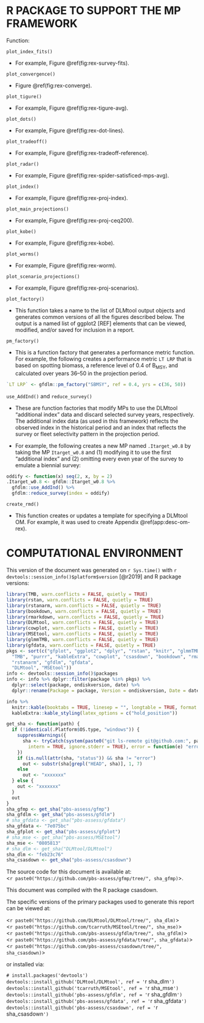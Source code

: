 \clearpage

# R PACKAGE TO SUPPORT THE MP FRAMEWORK {#app:gfdlm}

Function:

`plot_index_fits()`

* For example, Figure \@ref(fig:rex-survey-fits).

`plot_convergence()`

* Figure \@ref(fig:rex-converge).

`plot_tigure()`

* For example, Figure \@ref(fig:rex-tigure-avg).

`plot_dots()`

* For example, Figure \@ref(fig:rex-dot-lines).

`plot_tradeoff()`

* For example, Figure \@ref(fig:rex-tradeoff-reference).

`plot_radar()`

* For example, Figure \@ref(fig:rex-spider-satisficed-mps-avg).

`plot_index()`

* For example, Figure \@ref(fig:rex-proj-index).

`plot_main_projections()`

* For example, Figure \@ref(fig:rex-proj-ceq200).

`plot_kobe()`

* For example, Figure \@ref(fig:rex-kobe).

`plot_worms()`

* For example, Figure \@ref(fig:rex-worm).

`plot_scenario_projections()`

* For example, Figure \@ref(fig:rex-proj-scenarios).

`plot_factory()`

* This function takes a name to the list of DLMtool output objects and generates common versions of all the figures described below. The output is a named list of ggplot2 [REF] elements that can be viewed, modified, and/or saved for inclusion in a report.

`pm_factory()`

* This is a function factory that generates a performance metric function. For example, the following creates a performance metric `LT LRP` that is based on spotting biomass, a reference level of 0.4 of B~MSY~, and calculated over years 36--50 in the projection period.

```r
`LT LRP` <- gfdlm::pm_factory("SBMSY", ref = 0.4, yrs = c(36, 50))
```

`use_AddInd()` and `reduce_survey()`

* These are function factories that modify MPs to use the DLMtool "additional index" data and discard selected survey years, respectively. The additional index data (as used in this framework) reflects the observed index in the historical period and an index that reflects the survey or fleet selectivity pattern in the projection period.

* For example, the following creates a new MP named `.Itarget_w0.8` by taking the MP `Itarget_w0.8` and (1) modifying it to use the first "additional index" and (2) omitting every even year of the survey to emulate a biennial survey:

```r
oddify <- function(x) seq(2, x, by = 2)
.Itarget_w0.8 <- gfdlm::Itarget_w0.8 %>%
  gfdlm::use_AddInd() %>%
  gfdlm::reduce_survey(index = oddify)
```

`create_rmd()`

* This function creates or updates a template for specifying a DLMtool OM. For example, it was used to create Appendix \@ref(app:desc-om-rex).

\clearpage

# COMPUTATIONAL ENVIRONMENT

This version of the document was generated on `r Sys.time()` with
`r devtools::session_info()$platform$version` [@r2019] and R package versions:

```r
library(TMB, warn.conflicts = FALSE, quietly = TRUE)
library(rstan, warn.conflicts = FALSE, quietly = TRUE)
library(rstanarm, warn.conflicts = FALSE, quietly = TRUE)
library(bookdown, warn.conflicts = FALSE, quietly = TRUE)
library(rmarkdown, warn.conflicts = FALSE, quietly = TRUE)
library(DLMtool, warn.conflicts = FALSE, quietly = TRUE)
library(cowplot, warn.conflicts = FALSE, quietly = TRUE)
library(MSEtool, warn.conflicts = FALSE, quietly = TRUE)
library(glmmTMB, warn.conflicts = FALSE, quietly = TRUE)
library(gfdata, warn.conflicts = FALSE, quietly = TRUE)
pkgs <- sort(c("gfplot", "ggplot2", "dplyr", "rstan", "knitr", "glmmTMB",
  "TMB", "purrr", "kableExtra", "cowplot", "csasdown", "bookdown", "rmarkdown",
  "rstanarm", "gfdlm", "gfdata",
  "DLMtool", "MSEtool"))
info <- devtools::session_info()$packages
info <- info %>% dplyr::filter(package %in% pkgs) %>%
  dplyr::select(package, ondiskversion, date) %>%
  dplyr::rename(Package = package, Version = ondiskversion, Date = date)

info %>%
  knitr::kable(booktabs = TRUE, linesep = "", longtable = TRUE, format = "pandoc") %>%
  kableExtra::kable_styling(latex_options = c("hold_position"))
```

```r
get_sha <- function(path) {
  if (!identical(.Platform$OS.type, "windows")) {
    suppressWarnings({
      sha <- tryCatch(system(paste0("git ls-remote git@github.com:", path, ".git"),
        intern = TRUE, ignore.stderr = TRUE), error = function(e) "error")
    })
    if (is.null(attr(sha, "status")) && sha != "error")
      out <- substr(sha[grepl("HEAD", sha)], 1, 7)
    else
      out <- "xxxxxxx"
  } else {
    out <- "xxxxxxx"
  }
  out
}
sha_gfmp <- get_sha("pbs-assess/gfmp")
sha_gfdlm <- get_sha("pbs-assess/gfdlm")
# sha_gfdata <- get_sha("pbs-assess/gfdata")
sha_gfdata <- "7e075bc"
sha_gfplot <- get_sha("pbs-assess/gfplot")
# sha_mse <- get_sha("pbs-assess/MSEtool")
sha_mse <- "0805813"
# sha_dlm <- get_sha("DLMtool/DLMtool")
sha_dlm <- "feb23c76"
sha_csasdown <- get_sha("pbs-assess/csasdown")
```

The source code for this document is available at:\
<`r paste0("https://github.com/pbs-assess/gfmp/tree/", sha_gfmp)`>.

This document was compiled with the R package csasdown.

The specific versions of the primary packages used to generate this report can be viewed at:

<`r paste0("https://github.com/DLMtool/DLMtool/tree/", sha_dlm)`>\
<`r paste0("https://github.com/tcarruth/MSEtool/tree/", sha_mse)`>\
<`r paste0("https://github.com/pbs-assess/gfdlm/tree/", sha_gfdlm)`>\
<`r paste0("https://github.com/pbs-assess/gfdata/tree/", sha_gfdata)`>\
<`r paste0("https://github.com/pbs-assess/csasdown/tree/", sha_csasdown)`>\

\vspace{4mm}
or installed via:

`# install.packages('devtools')`\
`devtools::install_github('DLMtool/DLMtool', ref = '`r sha_dlm`')`\
`devtools::install_github('tcarruth/MSEtool', ref = '`r sha_mse`')`\
`devtools::install_github('pbs-assess/gfdlm', ref = '`r sha_gfdlm`')`\
`devtools::install_github('pbs-assess/gfdata', ref = '`r sha_gfdata`')`\
`devtools::install_github('pbs-assess/csasdown', ref = '`r sha_csasdown`')`\

\clearpage
